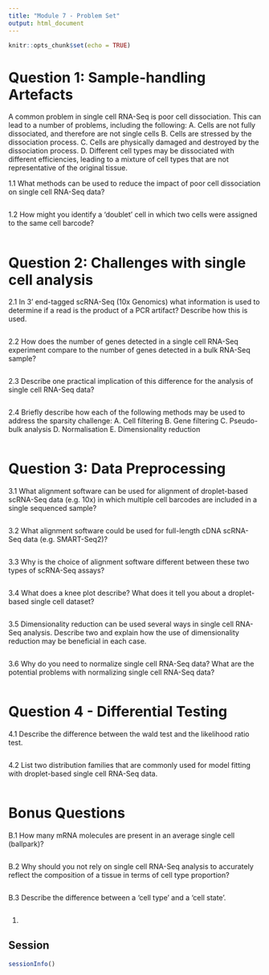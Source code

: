 ```yaml
---
title: "Module 7 - Problem Set"
output: html_document
---
```


```r
knitr::opts_chunk$set(echo = TRUE)
```

# Question 1: Sample-handling Artefacts
A common problem in single cell RNA-Seq is poor cell dissociation. This can lead to a number of problems, including the following:
    A. Cells are not fully dissociated, and therefore are not single cells
    B. Cells are stressed by the dissociation process.
    C. Cells are physically damaged and destroyed by the dissociation process.
    D. Different cell types may be dissociated with different efficiencies, leading to a mixture of cell types that are not representative of the original tissue.

1.1 What methods can be used to reduce the impact of poor cell dissociation on single cell RNA-Seq data?
```r

```
1.2 How might you identify a 'doublet' cell in which two cells were assigned to the same cell barcode?
```r

```

# Question 2: Challenges with single cell analysis
2.1 In 3' end-tagged scRNA-Seq (10x Genomics) what information is used to determine if a read is the product of a PCR artifact? Describe how this is used.
```r

```

2.2 How does the number of genes detected in a single cell RNA-Seq experiment compare to the number of genes detected in a bulk RNA-Seq sample?
```r

```

2.3 Describe one practical implication of this difference for the analysis of single cell RNA-Seq data?
```r

```

2.4 Briefly describe how each of the following methods may be used to address the sparsity challenge:
    A. Cell filtering
    B. Gene filtering
    C. Pseudo-bulk analysis
    D. Normalisation
    E. Dimensionality reduction

```r

```

# Question 3: Data Preprocessing
3.1 What alignment software can be used for alignment of droplet-based scRNA-Seq data (e.g. 10x) in which multiple cell barcodes are included in a single sequenced sample?
```r

```

3.2 What alignment software could be used for full-length cDNA scRNA-Seq data (e.g. SMART-Seq2)?
```r

```

3.3 Why is the choice of alignment software different between these two types of scRNA-Seq assays?
```r

```

3.4 What does a knee plot describe? What does it tell you about a droplet-based single cell dataset?
```r

```

3.5 Dimensionality reduction can be used several ways in single cell RNA-Seq analysis. Describe two and explain how the use of dimensionality reduction may be beneficial in each case.
```r

```

3.6 Why do you need to normalize single cell RNA-Seq data? What are the potential problems with normalizing single cell RNA-Seq data?
```r

```

# Question 4 - Differential Testing
4.1 Describe the difference between the wald test and the likelihood ratio test.
```r

```

4.2 List two distribution families that are commonly used for model fitting with droplet-based single cell RNA-Seq data.
```r

```

# Bonus Questions
B.1 How many mRNA molecules are present in an average single cell (ballpark)?
```r

```

B.2 Why should you not rely on single cell RNA-Seq analysis to accurately reflect the composition of a tissue in terms of cell type proportion?
```r

```

B.3 Describe the difference between a 'cell type' and a 'cell state'.
```r

```





1. 

## Session

```r
sessionInfo()
```
